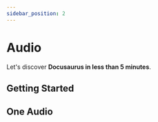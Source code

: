 ```yaml
---
sidebar_position: 2
---
```


# Audio

Let's discover **Docusaurus in less than 5 minutes**.

## Getting Started


<AudioList sheetId="1PyAroxbm1dQ0r47ostCMp-4uIXblLnynSnYT9NWM2lU" sheetName="audio" range="A1:G5" />

## One Audio


<AudioPlayer link="https://cardano.vn/audios/podcast/20231017_summary_False_Cardano_Narratives_Are_At_It_Again.mp3" />
